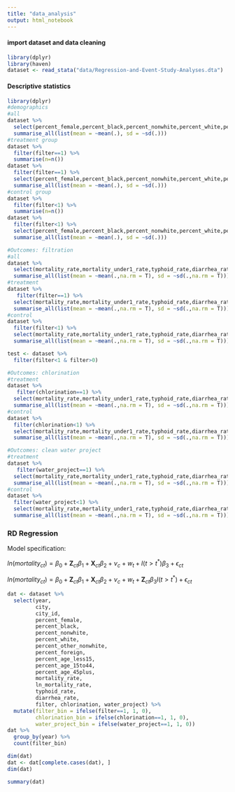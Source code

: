 ```yaml
---
title: "data_analysis"
output: html_notebook
---
```



#### import dataset and data cleaning
```r
library(dplyr)
library(haven)
dataset <- read_stata("data/Regression-and-Event-Study-Analyses.dta")
```


#### Descriptive statistics
```r
library(dplyr)
#demographics
#all
dataset %>%
  select(percent_female,percent_black,percent_nonwhite,percent_white,percent_other_nonwhite,percent_foreign,percent_age_less15,percent_age_15to44,percent_age_45plus) %>%
  summarise_all(list(mean = ~mean(.), sd = ~sd(.)))
#treatment group
dataset %>%
  filter(filter==1) %>%
  summarise(n=n())
dataset %>%
  filter(filter==1) %>%
  select(percent_female,percent_black,percent_nonwhite,percent_white,percent_other_nonwhite,percent_foreign,percent_age_less15,percent_age_15to44,percent_age_45plus) %>%
  summarise_all(list(mean = ~mean(.), sd = ~sd(.))) 
#control group
dataset %>%
  filter(filter<1) %>%
  summarise(n=n())
dataset %>%
  filter(filter<1) %>%
  select(percent_female,percent_black,percent_nonwhite,percent_white,percent_other_nonwhite,percent_foreign,percent_age_less15,percent_age_15to44,percent_age_45plus) %>%
  summarise_all(list(mean = ~mean(.), sd = ~sd(.)))

#Outcomes: filtration
#all
dataset %>%
  select(mortality_rate,mortality_under1_rate,typhoid_rate,diarrhea_rate) %>%
  summarise_all(list(mean = ~mean(.,na.rm = T), sd = ~sd(.,na.rm = T)))
#treatment
dataset %>%
   filter(filter==1) %>%
  select(mortality_rate,mortality_under1_rate,typhoid_rate,diarrhea_rate) %>%
  summarise_all(list(mean = ~mean(.,na.rm = T), sd = ~sd(.,na.rm = T)))
#control
dataset %>%
  filter(filter<1) %>%
  select(mortality_rate,mortality_under1_rate,typhoid_rate,diarrhea_rate) %>%
  summarise_all(list(mean = ~mean(.,na.rm = T), sd = ~sd(.,na.rm = T)))

test <- dataset %>%
  filter(filter<1 & filter>0)

#Outcomes: chlorination
#treatment
dataset %>%
   filter(chlorination==1) %>%
  select(mortality_rate,mortality_under1_rate,typhoid_rate,diarrhea_rate) %>%
  summarise_all(list(mean = ~mean(.,na.rm = T), sd = ~sd(.,na.rm = T)))
#control
dataset %>%
  filter(chlorination<1) %>%
  select(mortality_rate,mortality_under1_rate,typhoid_rate,diarrhea_rate) %>%
  summarise_all(list(mean = ~mean(.,na.rm = T), sd = ~sd(.,na.rm = T)))

#Outcomes: clean water project
#treatment
dataset %>%
   filter(water_project==1) %>%
  select(mortality_rate,mortality_under1_rate,typhoid_rate,diarrhea_rate) %>%
  summarise_all(list(mean = ~mean(.,na.rm = T), sd = ~sd(.,na.rm = T)))
#control
dataset %>%
  filter(water_project<1) %>%
  select(mortality_rate,mortality_under1_rate,typhoid_rate,diarrhea_rate) %>%
  summarise_all(list(mean = ~mean(.,na.rm = T), sd = ~sd(.,na.rm = T)))
```


### RD Regression

Model specification:

$ln(mortality_{ct}) = \beta_0 + \boldsymbol{Z}_{ct} \beta_1 + \boldsymbol{X}_{ct} \beta_2 + \nu_c + w_t + I(t > t^*) \beta_3 + \epsilon_{ct}$

$ln(mortality_{ct}) = \beta_0 + \boldsymbol{Z}_{ct} \beta_1 + \boldsymbol{X}_{ct} \beta_2 + \nu_c + w_t + \boldsymbol{Z}_{ct} \beta_3 I(t > t^*)  + \epsilon_{ct}$

```r
dat <- dataset %>% 
  select(year,
         city,
         city_id,
         percent_female,
         percent_black,
         percent_nonwhite,
         percent_white,
         percent_other_nonwhite,
         percent_foreign,
         percent_age_less15,
         percent_age_15to44,
         percent_age_45plus, 
         mortality_rate,
         ln_mortality_rate,
         typhoid_rate,
         diarrhea_rate,
         filter, chlorination, water_project) %>% 
  mutate(filter_bin = ifelse(filter==1, 1, 0),
         chlorination_bin = ifelse(chlorination==1, 1, 0),
         water_project_bin = ifelse(water_project==1, 1, 0))
dat %>%
  group_by(year) %>%
  count(filter_bin)

dim(dat)
dat <- dat[complete.cases(dat), ]
dim(dat)

summary(dat)
```







